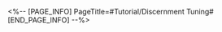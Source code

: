 <%-- [PAGE_INFO]
PageTitle=#Tutorial/Discernment Tuning#
[END_PAGE_INFO] --%>
{{Tutorial
|sort      = 612001
|title     = Discernment Tuning
|subtitle  = 
|type      = Adventure
|about     = 
|image1    = Tutorial Discernment Tuning 1.png{{subst:void|<!--$UPLOAD:<<SpriteOutput/TutorialPic/TutorialPage_612001.png>-<Tutorial Discernment Tuning 1.png>-<Tutorial Files>>-->}}
|text1     = The Afterechoes of Order, once distorted, only add to the chaos. As a tuner, Sunday can easily discern where the harmony of Dreamscapes has been disrupted.
}}